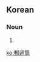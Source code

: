 ==Korean==
{{ko-hanjatab}}

===Noun===
{{ko-noun|hj|hangeul=우체통}}

# {{hanja form of|우체통|[[mailbox]], [[letterbox]], [[postbox]]}}

[[ko:郵遞筒]]